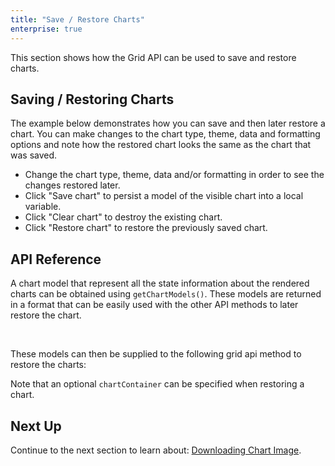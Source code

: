 ```yaml
---
title: "Save / Restore Charts"
enterprise: true
---
```


This section shows how the Grid API can be used to save and restore charts.

## Saving / Restoring Charts

The example below demonstrates how you can save and then later restore a chart. You can make changes to the chart type, theme, data and formatting options and note how the restored chart looks the same as the chart that was saved.

- Change the chart type, theme, data and/or formatting in order to see the changes restored later.
- Click "Save chart" to persist a model of the visible chart into a local variable.
- Click "Clear chart" to destroy the existing chart.
- Click "Restore chart" to restore the previously saved chart.

<GridExampleRunner title='Saving and Restoring Charts' name='saving-and-restoring-charts' type='generated' options='{ "exampleHeight": 800, "enterprise": true, "modules": ["clientside", "menu", "charts"], "myGridReference": 1 }'></GridExampleRunner>

## API Reference

A chart model that represent all the state information about the rendered charts can be obtained using `getChartModels()`. These models are returned in a format that can be easily used with the other API methods to later restore the chart.

<api-documentation source='grid-api/api.json' section='charts' names='["getChartModels"]'></api-documentation>

<br>

<interface-documentation interfaceName="ChartModel"></interface-documentation>

These models can then be supplied to the following grid api method to restore the charts:

<api-documentation source='grid-api/api.json' section='charts' names='["restoreChart"]'></api-documentation>

Note that an optional `chartContainer` can be specified when restoring a chart.


## Next Up

Continue to the next section to learn about: [Downloading Chart Image](/integrated-charts-api-downloading-image/).


